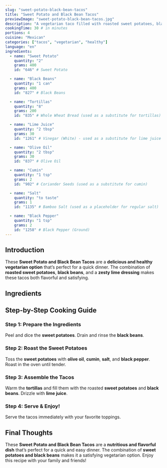 ```yaml
---
slug: "sweet-potato-black-bean-tacos"
title: "Sweet Potato and Black Bean Tacos"
previewImage: "sweet-potato-black-bean-tacos.jpg"
description: "A vegetarian taco filled with roasted sweet potatoes, black beans, and a zesty lime dressing."
cookingTime: 30 # in minutes
portions: 4
cuisine: "Mexican"
categories: ["tacos", "vegetarian", "healthy"]
language: "en"
ingredients:
  - name: "Sweet Potato"
    quantity: "2"
    grams: 400
    id: "646" # Sweet Potato

  - name: "Black Beans"
    quantity: "1 can"
    grams: 400
    id: "827" # Black Beans

  - name: "Tortillas"
    quantity: "8"
    grams: 200
    id: "835" # Whole Wheat Bread (used as a substitute for tortillas)

  - name: "Lime Juice"
    quantity: "2 tbsp"
    grams: 30
    id: "1261" # Vinegar (White) - used as a substitute for lime juice

  - name: "Olive Oil"
    quantity: "2 tbsp"
    grams: 30
    id: "837" # Olive Oil

  - name: "Cumin"
    quantity: "1 tsp"
    grams: 2
    id: "902" # Coriander Seeds (used as a substitute for cumin)

  - name: "Salt"
    quantity: "to taste"
    grams: 1
    id: "1135" # Bamboo Salt (used as a placeholder for regular salt)

  - name: "Black Pepper"
    quantity: "1 tsp"
    grams: 2
    id: "1258" # Black Pepper (Ground)
---
```



## Introduction

These **Sweet Potato and Black Bean Tacos** are a **delicious and healthy vegetarian option** that’s perfect for a quick dinner. The combination of **roasted sweet potatoes**, **black beans**, and a **zesty lime dressing** makes these tacos both flavorful and satisfying.

## Ingredients

<IngredientsList
  ingredients={frontmatter.ingredients}
  portions={frontmatter.portions}
/>

## Step-by-Step Cooking Guide

### Step 1: Prepare the Ingredients

Peel and dice the **sweet potatoes**. Drain and rinse the **black beans**.

<CookingStep action="cutting_vegetables_potato" />

### Step 2: Roast the Sweet Potatoes

Toss the **sweet potatoes** with **olive oil**, **cumin**, **salt**, and **black pepper**. Roast in the oven until tender.

<CookingStep action="roasting_oven_vegetablesMix" />

### Step 3: Assemble the Tacos

Warm the **tortillas** and fill them with the roasted **sweet potatoes** and **black beans**. Drizzle with **lime juice**.

### Step 4: Serve & Enjoy!

Serve the tacos immediately with your favorite toppings.

## Final Thoughts

These **Sweet Potato and Black Bean Tacos** are a **nutritious and flavorful dish** that’s perfect for a quick and easy dinner. The combination of **sweet potatoes and black beans** makes it a satisfying vegetarian option. Enjoy this recipe with your family and friends!

<NutritionFacts ingredients={frontmatter.ingredients} />
